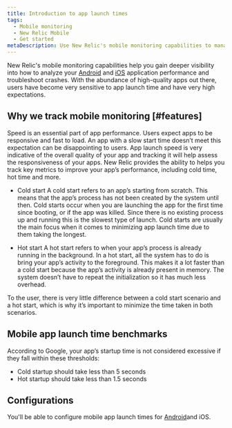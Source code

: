 ```yaml
---
title: Introduction to app launch times
tags:
  - Mobile monitoring
  - New Relic Mobile
  - Get started
metaDescription: Use New Relic's mobile monitoring capabilities to manage the performance of your iOS and Android apps and your customers' overall digital experience.
---
```


New Relic's mobile monitoring capabilities help you gain deeper visibility into how to analyze your [Android](/docs/mobile-monitoring/new-relic-mobile-android/get-started/introduction-new-relic-mobile-android) and [iOS](/docs/mobile-monitoring/new-relic-mobile-ios/get-started/introduction-new-relic-mobile-ios) application performance and troubleshoot crashes. With the abundance of high-quality apps out there, users have become very sensitive to app launch time and have very high expectations.

## Why we track mobile monitoring [#features]

Speed is an essential part of app performance. Users expect apps to be responsive and fast to load. An app with a slow start time doesn’t meet this expectation can be disappointing to users. App launch speed is very indicative of the overall quality of your app and tracking it will help assess the responsiveness of your apps. New Relic provides the ability to helps you track key metrics to improve your app’s performance, including cold time, hot time and more.


* Cold start
A cold start refers to an app’s starting from scratch. This means that the app’s process has not been created by the system until then. Cold starts occur when you are launching the app for the first time since booting, or if the app was killed. Since there is no existing process up and running this is the slowest type of launch. Cold starts are usually the main focus when it comes to minimizing app launch time due to them taking the longest.

* Hot start
A hot start refers to when your app’s process is already running in the background. In a hot start, all the system has to do is bring your app’s activity to the foreground. This makes it a lot faster than a cold start because the app’s activity is already present in memory. The system doesn’t have to repeat the initialization so it has much less overhead.

To the user, there is very little difference between a cold start scenario and a hot start, which is why it’s important to minimize the time taken in both scenarios.

## Mobile app launch time benchmarks
According to Google, your app’s startup time is not considered excessive if they fall within these thresholds:

* Cold startup should take less than 5 seconds
* Hot startup should take less than 1.5 seconds

## Configurations
You'll be able to configure mobile app launch times for [Android](docs/mobile-monitoring/new-relic-mobile-android/install-configure/configure-app-launch-time-android-apps)and iOS.
